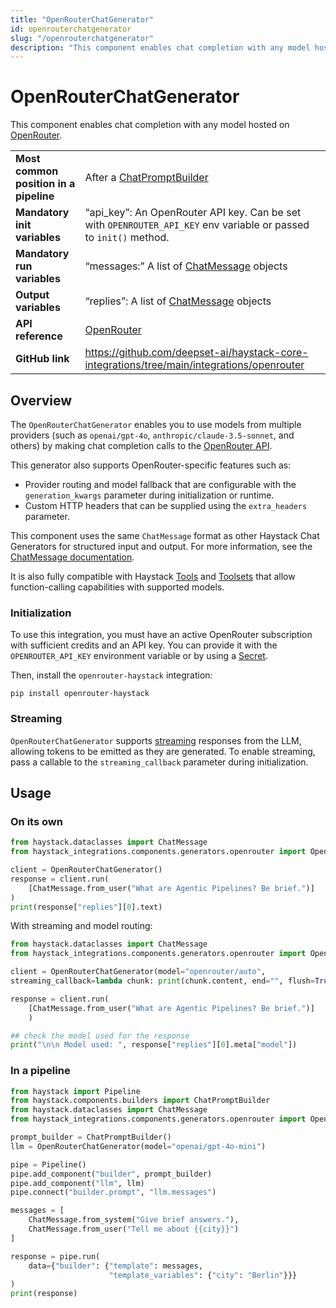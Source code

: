 ```yaml
---
title: "OpenRouterChatGenerator"
id: openrouterchatgenerator
slug: "/openrouterchatgenerator"
description: "This component enables chat completion with any model hosted on [OpenRouter](https://openrouter.ai/)."
---
```


# OpenRouterChatGenerator

This component enables chat completion with any model hosted on [OpenRouter](https://openrouter.ai/).

|  |  |
| --- | --- |
| **Most common position in a pipeline** | After a [ChatPromptBuilder](../builders/chatpromptbuilder.mdx)                                                                |
| **Mandatory init variables**           | “api_key”: An OpenRouter API key. Can be set with `OPENROUTER_API_KEY` env variable or passed to `init()` method. |
| **Mandatory run variables**            | “messages:” A list of [ChatMessage](../../concepts/data-classes/chatmessage.mdx) objects                                                      |
| **Output variables**                   | “replies”: A list of [ChatMessage](../../concepts/data-classes/chatmessage.mdx) objects                                                       |
| **API reference**                      | [OpenRouter](/reference/integrations-openrouter)                                                                         |
| **GitHub link**                        | https://github.com/deepset-ai/haystack-core-integrations/tree/main/integrations/openrouter                      |

## Overview

The `OpenRouterChatGenerator` enables you to use models from multiple providers (such as `openai/gpt-4o`, `anthropic/claude-3.5-sonnet`, and others) by making chat completion calls to the [OpenRouter API](https://openrouter.ai/docs/quickstart).

This generator also supports OpenRouter-specific features such as:

- Provider routing and model fallback that are configurable with the `generation_kwargs` parameter during initialization or runtime.
- Custom HTTP headers that can be supplied using the `extra_headers` parameter.

This component uses the same `ChatMessage` format as other Haystack Chat Generators for structured input and output. For more information, see the [ChatMessage documentation](../../concepts/data-classes/chatmessage.mdx).

It is also fully compatible with Haystack [Tools](../../tools/tool.mdx) and [Toolsets](../../tools/toolset.mdx) that allow function-calling capabilities with supported models.

### Initialization

To use this integration, you must have an active OpenRouter subscription with sufficient credits and an API key. You can provide it with the `OPENROUTER_API_KEY` environment variable or by using a [Secret](../../concepts/secret-management.mdx).

Then, install the `openrouter-haystack` integration:

```shell
pip install openrouter-haystack
```

### Streaming

`OpenRouterChatGenerator` supports [streaming](guides-to-generators/choosing-the-right-generator.mdx#streaming-support) responses from the LLM, allowing tokens to be emitted as they are generated. To enable streaming, pass a callable to the `streaming_callback` parameter during initialization.

## Usage

### On its own

```python
from haystack.dataclasses import ChatMessage
from haystack_integrations.components.generators.openrouter import OpenRouterChatGenerator

client = OpenRouterChatGenerator()
response = client.run(
    [ChatMessage.from_user("What are Agentic Pipelines? Be brief.")]
)
print(response["replies"][0].text)
```

With streaming and model routing:

```python
from haystack.dataclasses import ChatMessage
from haystack_integrations.components.generators.openrouter import OpenRouterChatGenerator

client = OpenRouterChatGenerator(model="openrouter/auto",
streaming_callback=lambda chunk: print(chunk.content, end="", flush=True))

response = client.run(
    [ChatMessage.from_user("What are Agentic Pipelines? Be brief.")]
    )

## check the model used for the response
print("\n\n Model used: ", response["replies"][0].meta["model"])
```

### In a pipeline

```python
from haystack import Pipeline
from haystack.components.builders import ChatPromptBuilder
from haystack.dataclasses import ChatMessage
from haystack_integrations.components.generators.openrouter import OpenRouterChatGenerator

prompt_builder = ChatPromptBuilder()
llm = OpenRouterChatGenerator(model="openai/gpt-4o-mini")

pipe = Pipeline()
pipe.add_component("builder", prompt_builder)
pipe.add_component("llm", llm)
pipe.connect("builder.prompt", "llm.messages")

messages = [
    ChatMessage.from_system("Give brief answers."),
    ChatMessage.from_user("Tell me about {{city}}")
]

response = pipe.run(
    data={"builder": {"template": messages,
                      "template_variables": {"city": "Berlin"}}}
)
print(response)
```
